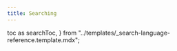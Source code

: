 ```yaml
---
title: Searching
---
```


  toc as searchToc,
} from "../templates/_search-language-reference.template.mdx";

<SearchTemplate
  codeLang="go"
  createCollection={createCollectionSource}
  searchForDocuments={searchForDocumentsSource}
  phraseSearch={phraseSearchSource}
  matchAllSearch={matchAllSource}
  searchFields={searchFieldsSource}
  searchFilters={searchFiltersSource}
  exactMatch={exactMatchSource}
  facetedSearch={facetedSearchSource}
  sortedSearch={sortedSearchSource}
  multipleSortFields={multipleSortFieldsSource}
  includeFields={includeFieldsSource}
  excludeFields={excludeFieldsSource}
/>

[//]: # "workaround to generate table of contents, see https://github.com/facebook/docusaurus/issues/3915"

